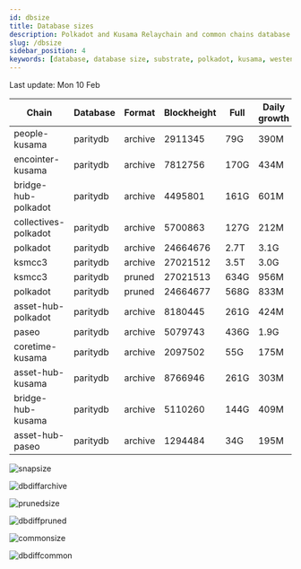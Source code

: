```yaml
---
id: dbsize
title: Database sizes
description: Polkadot and Kusama Relaychain and common chains database sizes
slug: /dbsize
sidebar_position: 4
keywords: [database, database size, substrate, polkadot, kusama, westend]
---
```



Last update: Mon 10 Feb

| Chain    | Database   | Format | Blockheight | Full         | Daily growth |
| ------------------------| ----------- | -------- | ------- | ---------- | ----- | 
| people-kusama | paritydb | archive | 2911345 | 79G | 390M |
| encointer-kusama | paritydb | archive | 7812756 | 170G | 434M |
| bridge-hub-polkadot | paritydb | archive | 4495801 | 161G | 601M |
| collectives-polkadot | paritydb | archive | 5700863 | 127G | 212M |
| polkadot | paritydb | archive | 24664676 | 2.7T | 3.1G |
| ksmcc3 | paritydb | archive | 27021512 | 3.5T | 3.0G |
| ksmcc3 | paritydb | pruned | 27021513 | 634G | 956M |
| polkadot | paritydb | pruned | 24664677 | 568G | 833M |
| asset-hub-polkadot | paritydb | archive | 8180445 | 261G | 424M |
| paseo | paritydb | archive | 5079743 | 436G | 1.9G |
| coretime-kusama | paritydb | archive | 2097502 | 55G | 175M |
| asset-hub-kusama | paritydb | archive | 8766946 | 261G | 303M |
| bridge-hub-kusama | paritydb | archive | 5110260 | 144G | 409M |
| asset-hub-paseo | paritydb | archive | 1294484 | 34G | 195M |

![snapsize](/img/archivesize.png)

![dbdiffarchive](/img/dbdiffrelay.png)

![prunedsize](/img/prunedsize.png)

![dbdiffpruned](/img/dbdiffpruned.png)

![commonsize](/img/commonsize.png)

![dbdiffcommon](/img/dbdiffcommon.png)
